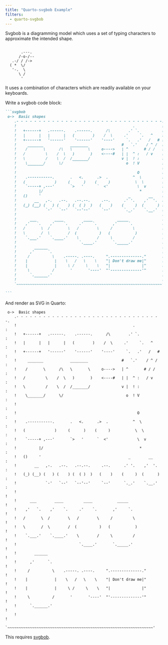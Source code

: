 ```yaml
---
title: "Quarto-svgbob Example"
filters:
  - quarto-svgbob
---
```


Svgbob is a diagramming model
which uses a set of typing characters
to approximate the intended shape.

```svgbob

       .---.
      /-o-/--
   .-/ / /->
  ( *  \/
   '-.  \
      \ /
       '
```

It uses a combination of characters
which are readily available on your keyboards.

Write a svgbob code block:

````markdown
```svgbob
 o->  Basic shapes
    .- - - - - - - - - - - - - - - - - - - - - - - - - - - - - - - - -.
    !                                                    .            :
    !   +------+   .------.    .------.      /\        .' `.          :
    !   |      |   |      |   (        )    /  \     .'     `.   ^    :
    !   +------+   '------'    '------'    '----'     `.   .'   /   # :
    !     _______            ________               #   `.'    / ^ /  :
    !    /       \      /\   \       \     o---->   | ^       # / /   :
    !   /         \    /  \   )       )    <----#   | |  ^ :   / v    :
    !   \         /    \  /  /_______/              v |  ! :          :
    !    \_______/      \/                            o  ! V          :
    !                                                                 :
    !                                                      O          :
    !    .-----------.       .   <.      .>  .           ^  \         :
    !   (             )     (      )    (     )           \  \        :
    !    `-----+ ,---'       `>   '      `  <'             \  v       :
    !          |/                                           *         :
    !   ()     '                                       _        __    :
    !        __   ,-.   .--.   .--.--.     .--.      .' '.    ,'  '.  :
    !   (_) (__) (   ) (    ) (  ( )  )   (    )    (     )  (      ) :
    !             `-'   `--'   `--'--'     `--'      `._.'    `.__.'  :
    !                                                                 !
    !      ___        ____         ____           _____               !
    !    ,'   `.    ,'    `.     .'    `.       ,'     `.             !
    !   /       \  /        \   /        \     /         \            !
    !   \       /  \        /  (          )   (           )           !
    !    `.___.'    `.____.'    \        /     \         /            !
    !                            `.____.'       `._____.'             !
    !        ______                                                   !
    !      ,'      `.                                                 !
    !     /          \    .-----. .----.     ".--------------."       !
    !    |            |    \   /   \    \    "| Don't draw me|"       !
    !    |            |     \ /     \    \   "|              |"       !
    !     \          /       '       '----'  "'--------------'"       !
    !      `.______.'                                                 !
    !                                                                 !
    `~~~~~~~~~~~~~~~~~~~~~~~~~~~~~~~~~~~~~~~~~~~~~~~~~~~~~~~~~~~~~~~~~'

```
````

And render as SVG in Quarto:

```svgbob
 o->  Basic shapes
    .- - - - - - - - - - - - - - - - - - - - - - - - - - - - - - - - -.
    !                                                    .            :
    !   +------+   .------.    .------.      /\        .' `.          :
    !   |      |   |      |   (        )    /  \     .'     `.   ^    :
    !   +------+   '------'    '------'    '----'     `.   .'   /   # :
    !     _______            ________               #   `.'    / ^ /  :
    !    /       \      /\   \       \     o---->   | ^       # / /   :
    !   /         \    /  \   )       )    <----#   | |  ^ :   / v    :
    !   \         /    \  /  /_______/              v |  ! :          :
    !    \_______/      \/                            o  ! V          :
    !                                                                 :
    !                                                      O          :
    !    .-----------.       .   <.      .>  .           ^  \         :
    !   (             )     (      )    (     )           \  \        :
    !    `-----+ ,---'       `>   '      `  <'             \  v       :
    !          |/                                           *         :
    !   ()     '                                       _        __    :
    !        __   ,-.   .--.   .--.--.     .--.      .' '.    ,'  '.  :
    !   (_) (__) (   ) (    ) (  ( )  )   (    )    (     )  (      ) :
    !             `-'   `--'   `--'--'     `--'      `._.'    `.__.'  :
    !                                                                 !
    !      ___        ____         ____           _____               !
    !    ,'   `.    ,'    `.     .'    `.       ,'     `.             !
    !   /       \  /        \   /        \     /         \            !
    !   \       /  \        /  (          )   (           )           !
    !    `.___.'    `.____.'    \        /     \         /            !
    !                            `.____.'       `._____.'             !
    !        ______                                                   !
    !      ,'      `.                                                 !
    !     /          \    .-----. .----.     ".--------------."       !
    !    |            |    \   /   \    \    "| Don't draw me|"       !
    !    |            |     \ /     \    \   "|              |"       !
    !     \          /       '       '----'  "'--------------'"       !
    !      `.______.'                                                 !
    !                                                                 !
    `~~~~~~~~~~~~~~~~~~~~~~~~~~~~~~~~~~~~~~~~~~~~~~~~~~~~~~~~~~~~~~~~~'

```

This requires [svgbob](https://github.com/ivanceras/svgbob).
